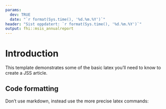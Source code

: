 ```yaml
---
params:
  dev: TRUE
  date: "`r format(Sys.time(), '%d.%m.%Y')`"
header: "Sist oppdatert: `r format(Sys.time(), '%d.%m.%Y')`"
output: fhi::msis_annualreport
---
```


# Introduction

This template demonstrates some of the basic latex you'll need to know to create a JSS article.

## Code formatting

Don't use markdown, instead use the more precise latex commands:
